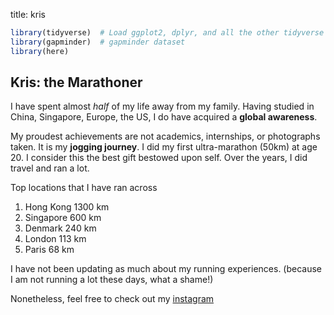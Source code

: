 title: kris

```r
library(tidyverse)  # Load ggplot2, dplyr, and all the other tidyverse packages
library(gapminder)  # gapminder dataset
library(here)
```

## Kris: the Marathoner
I have spent almost *half* of my life away from my family. Having studied in China, Singapore, Europe, the US, I do have acquired a **global awareness**.

My proudest achievements are not academics, internships, or photographs taken. It is my **jogging journey**. I did my first ultra-marathon (50km) at age 20. I consider this the best gift bestowed upon self. Over the years, I did travel and ran a lot.

Top locations that I have ran across

1) Hong Kong 1300 km
2) Singapore 600 km
3) Denmark 240 km
4) London 113 km
5) Paris 68 km

I have not been updating as much about my running experiences. (because I am not running a lot these days, what a shame!)

Nonetheless, feel free to check out my [instagram](https://www.instagram.com/kriswu995/)